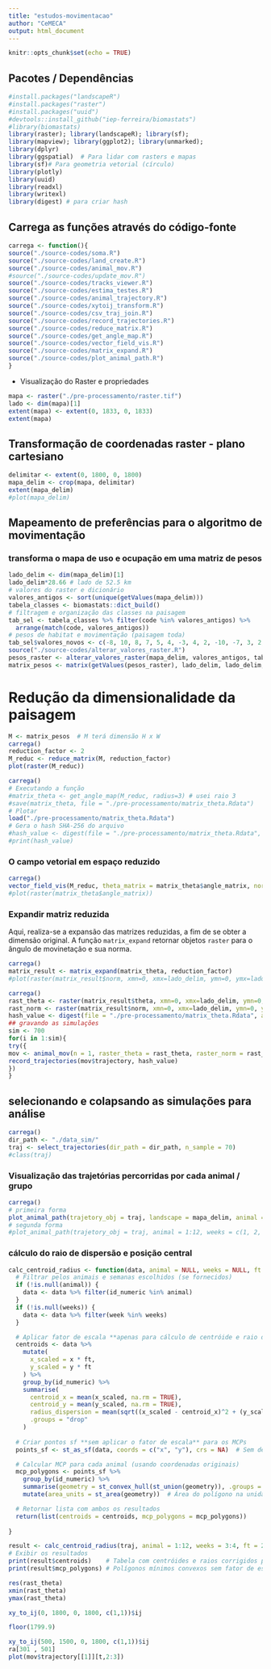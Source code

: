 ```yaml
---
title: "estudos-movimentacao"
author: "CeMECA"
output: html_document
---
```


```r
knitr::opts_chunk$set(echo = TRUE)
```

## Pacotes / Dependências

```r
#install.packages("landscapeR")
#install.packages("raster")
#install.packages("uuid")
#devtools::install_github("iep-ferreira/biomastats")
#library(biomastats)
library(raster); library(landscapeR); library(sf);
library(mapview); library(ggplot2); library(unmarked); 
library(dplyr)
library(ggspatial)  # Para lidar com rasters e mapas
library(sf)# Para geometria vetorial (círculo)
library(plotly)
library(uuid)
library(readxl)
library(writexl)
library(digest) # para criar hash
```


## Carrega as funções através do código-fonte

```r
carrega <- function(){
source("./source-codes/soma.R")
source("./source-codes/land_create.R")
source("./source-codes/animal_mov.R")
#source("./source-codes/update_mov.R")
source("./source-codes/tracks_viewer.R")
source("./source-codes/estima_testes.R")
source("./source-codes/animal_trajectory.R")  
source("./source-codes/xytoij_transform.R")
source("./source-codes/csv_traj_join.R")  
source("./source-codes/record_trajectories.R")  
source("./source-codes/reduce_matrix.R")  
source("./source-codes/get_angle_map.R")
source("./source-codes/vector_field_vis.R")  
source("./source-codes/matrix_expand.R")  
source("./source-codes/plot_animal_path.R")  
}
```


 - Visualização do Raster e propriedades

```r
mapa <- raster("./pre-processamento/raster.tif")
lado <- dim(mapa)[1]
extent(mapa) <- extent(0, 1833, 0, 1833)
extent(mapa)
```

## Transformação de coordenadas raster - plano cartesiano

```r
delimitar <- extent(0, 1800, 0, 1800)
mapa_delim <- crop(mapa, delimitar)
extent(mapa_delim)
#plot(mapa_delim)
```


## Mapeamento de preferências para o algoritmo de movimentação

### transforma o mapa de uso e ocupação em uma matriz de pesos

```r
lado_delim <- dim(mapa_delim)[1]
lado_delim*28.66 # lado de 52.5 km
# valores do raster e dicionário
valores_antigos <- sort(unique(getValues(mapa_delim)))
tabela_classes <- biomastats::dict_build()
# filtragem e organização das classes na paisagem
tab_sel <- tabela_classes %>% filter(code %in% valores_antigos) %>%
  arrange(match(code, valores_antigos))
# pesos de habitat e movimentação (paisagem toda)
tab_sel$valores_novos <- c(-8, 10, 8, 7, 5, 4, -3, 4, 2, -10, -7, 3, 2, 4, 2, 4)
source("./source-codes/alterar_valores_raster.R")  
pesos_raster <- alterar_valores_raster(mapa_delim, valores_antigos, tab_sel$valores_novos)  
matrix_pesos <- matrix(getValues(pesos_raster), lado_delim, lado_delim, byrow = TRUE)
```

# Redução da dimensionalidade da paisagem

```r
M <- matrix_pesos  # M terá dimensão H x W
carrega()
reduction_factor <- 2
M_reduc <- reduce_matrix(M, reduction_factor)
plot(raster(M_reduc))
```


```r
carrega()
# Executando a função
#matrix_theta <- get_angle_map(M_reduc, radius=3) # usei raio 3  
#save(matrix_theta, file = "./pre-processamento/matrix_theta.Rdata")
# Plotar
load("./pre-processamento/matrix_theta.Rdata")
# Gera o hash SHA-256 do arquivo
#hash_value <- digest(file = "./pre-processamento/matrix_theta.Rdata", algo = "sha256")
#print(hash_value)
```


### O campo vetorial em espaço reduzido

```r
carrega()
vector_field_vis(M_reduc, theta_matrix = matrix_theta$angle_matrix, norm_matrix = matrix_theta$norm_matrix, reduction_factor = reduction_factor, n_grid = 50, arrow_scale = 1/10)
#plot(raster(matrix_theta$angle_matrix))
```

### Expandir matriz reduzida

Aqui, realiza-se a expansão das matrizes reduzidas, a fim de se obter a dimensão original. A função `matrix_expand` retornar objetos `raster` para o ângulo de movinetação e sua norma. 

```r
carrega()
matrix_result <- matrix_expand(matrix_theta, reduction_factor)
#plot(raster(matrix_result$norm, xmn=0, xmx=lado_delim, ymn=0, ymx=lado_delim))
```

```r
carrega()
rast_theta <- raster(matrix_result$theta, xmn=0, xmx=lado_delim, ymn=0, ymx=lado_delim)
rast_norm <- raster(matrix_result$norm, xmn=0, xmx=lado_delim, ymn=0, ymx=lado_delim)
hash_value <- digest(file = "./pre-processamento/matrix_theta.Rdata", algo = "sha256")
## gravando as simulações
sim <- 700
for(i in 1:sim){
try({
mov <- animal_mov(n = 1, raster_theta = rast_theta, raster_norm = rast_norm, time = 4, time_adapt = 0, where = "random", landscape_on = TRUE) 
record_trajectories(mov$trajectory, hash_value)
})
}
```

## selecionando e colapsando as simulações para análise

```r
carrega()
dir_path <- "./data_sim/"
traj <- select_trajectories(dir_path = dir_path, n_sample = 70)
#class(traj)
```

### Visualização das trajetórias percorridas por cada animal / grupo

```r
carrega()
# primeira forma
plot_animal_path(trajetory_obj = traj, landscape = mapa_delim, animal = 1:70, weeks = c(1, 2, 3, 4))
# segunda forma 
#plot_animal_path(trajetory_obj = traj, animal = 1:12, weeks = c(1, 2, 3, 4))
```

### cálculo do raio de dispersão e posição central 

```r
calc_centroid_radius <- function(data, animal = NULL, weeks = NULL, ft = 28.8/1000) {
  # Filtrar pelos animais e semanas escolhidos (se fornecidos)
  if (!is.null(animal)) {
    data <- data %>% filter(id_numeric %in% animal)
  }
  if (!is.null(weeks)) {
    data <- data %>% filter(week %in% weeks)
  }

  # Aplicar fator de escala **apenas para cálculo de centróide e raio de dispersão**
  centroids <- data %>%
    mutate(
      x_scaled = x * ft,
      y_scaled = y * ft
    ) %>%
    group_by(id_numeric) %>%
    summarise(
      centroid_x = mean(x_scaled, na.rm = TRUE),
      centroid_y = mean(y_scaled, na.rm = TRUE),
      radius_dispersion = mean(sqrt((x_scaled - centroid_x)^2 + (y_scaled - centroid_y)^2), na.rm = TRUE),
      .groups = "drop"
    )
  
  # Criar pontos sf **sem aplicar o fator de escala** para os MCPs
  points_sf <- st_as_sf(data, coords = c("x", "y"), crs = NA)  # Sem definir CRS

  # Calcular MCP para cada animal (usando coordenadas originais)
  mcp_polygons <- points_sf %>%
    group_by(id_numeric) %>%
    summarise(geometry = st_convex_hull(st_union(geometry)), .groups = "drop") %>%
    mutate(area_units = st_area(geometry))  # Área do polígono na unidade original dos dados

  # Retornar lista com ambos os resultados
  return(list(centroids = centroids, mcp_polygons = mcp_polygons))
  
}
```


```r
result <- calc_centroid_radius(traj, animal = 1:12, weeks = 3:4, ft = 28.8/1000)
# Exibir os resultados
print(result$centroids)    # Tabela com centróides e raios corrigidos pelo fator
print(result$mcp_polygons) # Polígonos mínimos convexos sem fator de escala
```







```r
res(rast_theta)
xmin(rast_theta)
ymax(rast_theta)

xy_to_ij(0, 1800, 0, 1800, c(1,1))$ij

floor(1799.9)

xy_to_ij(500, 1500, 0, 1800, c(1,1))$ij
ra[301 , 501]
plot(mov$trajectory[[1]][t,2:3])
```


